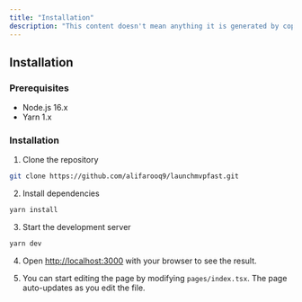 ```yaml
---
title: "Installation"
description: "This content doesn't mean anything it is generated by copilot"
---
```


## Installation

### Prerequisites

-   Node.js 16.x
-   Yarn 1.x

### Installation

1.  Clone the repository

```bash
git clone https://github.com/alifarooq9/launchmvpfast.git
```

2.  Install dependencies

```bash
yarn install
```

3.  Start the development server

```bash
yarn dev
```

4.  Open [http://localhost:3000](http://localhost:3000) with your browser to see the result.

5.  You can start editing the page by modifying `pages/index.tsx`. The page auto-updates as you edit the file.   